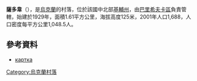 {{coord|50|20|39|N|31|32|53|E|scale:30000|display=title}}

'''薩多韋'''（{{lang-uk|Садове}}），是[[烏克蘭|烏克蘭]]的村落，位於該國中北部[[基輔州|基輔州]]，由[[巴里希夫卡區|巴里希夫卡區]]負責管轄，始建於1929年，面積1.61平方公里，海拔高度125米，2001年人口1,688，人口密度每平方公里1,048.5人。

==參考資料==
* [http://gska2.rada.gov.ua/pls/z7502/A005?rdat1=23.11.2009&rf7571=42811 картка]{{dead link|date=2018年4月 |bot=InternetArchiveBot |fix-attempted=yes }}

{{Ukraine-geo-stub}}
[[Category:烏克蘭村落|Category:烏克蘭村落]]